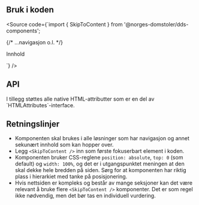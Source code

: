 
<Meta title="Design system/SkipToContent/API" component={SkipToContent} />

<ComponentLinkRow
  docsHref="https://design.domstol.no/987b33f71/p/206fdc-skiptocontent/b/11d1c4"
  figmaHref="https://www.figma.com/file/ewqSDmkgqDQ5PyOsRp4V5b/?node-id=4695%3A96825"
  githubHref="https://github.com/domstolene/designsystem/tree/master/components/src/components/SkipToContent"
/>

## Bruk i koden

<Source code={`import { SkipToContent } from '@norges-domstoler/dds-components';

<body>
  <SkipToContent {...args} href="#innhold" />

{/* ...navigasjon o.l. */}

  <Typography id="innhold">Innhold</Typography>
</body>`} />

## API

<ArgsTable story={PRIMARY_STORY} />
I tillegg støttes alle native HTML-attributter som er en del av `HTMLAttributes<HTMLAnchorElement>`-interface.

## Retningslinjer

- Komponenten skal brukes i alle løsninger som har navigasjon og annet sekunært innhold som kan hopper over.
- Legg `<SkipToContent />` inn som første fokuserbart element i koden.
- Komponenten bruker CSS-reglene `position: absolute`, `top: 0` (som default) og `width: 100%`, og det er i utgangspunktet meningen at den skal dekke hele bredden på siden. Sørg for at komponenten har riktig plass i hierarkiet med tanke på posisjonering.
- Hvis nettsiden er kompleks og består av mange seksjoner kan det være relevant å bruke flere `<SkipToContent />` komponenter. Det er som regel ikke nødvendig, men det bør tas en individuell vurdering.
